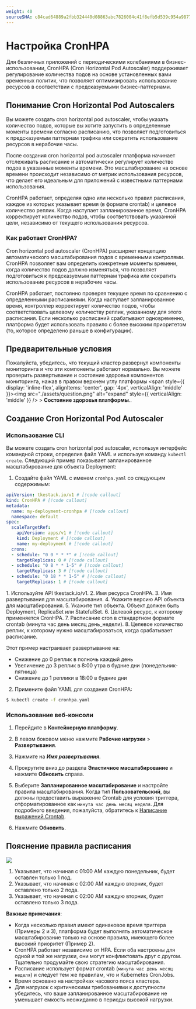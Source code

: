 ```yaml
---
weight: 40
sourceSHA: c84cad64889a2fbb324440d08863abc7826004c41f8efb5d539c954a9877b49a
---
```


# Настройка CronHPA

Для безличных приложений с периодическими колебаниями в бизнес-использовании, CronHPA (Cron Horizontal Pod Autoscaler) поддерживает регулирование количества подов на основе установленных вами временных политик, что позволяет оптимизировать использование ресурсов в соответствии с предсказуемыми бизнес-паттернами.

## Понимание Cron Horizontal Pod Autoscalers

Вы можете создать cron horizontal pod autoscaler, чтобы указать количество подов, которые вы хотите запустить в определенные моменты времени согласно расписанию, что позволяет подготовиться к предсказуемым паттернам трафика или сократить использование ресурсов в нерабочие часы.

После создания cron horizontal pod autoscaler платформа начинает отслеживать расписание и автоматически регулирует количество подов в указанные моменты времени. Это масштабирование на основе времени происходит независимо от метрик использования ресурсов, что делает его идеальным для приложений с известными паттернами использования.

CronHPA работает, определяя одно или несколько правил расписания, каждое из которых указывает время (в формате crontab) и целевое количество реплик. Когда наступает запланированное время, CronHPA корректирует количество подов, чтобы соответствовать указанной цели, независимо от текущего использования ресурсов.

### Как работает CronHPA?

Cron horizontal pod autoscaler (CronHPA) расширяет концепцию автоматического масштабирования подов с временными контролями. CronHPA позволяет вам определить конкретные моменты времени, когда количество подов должно изменяться, что позволяет подготовиться к предсказуемым паттернам трафика или сократить использование ресурсов в нерабочие часы.

CronHPA работает, постоянно проверяя текущее время по сравнению с определенными расписаниями. Когда наступает запланированное время, контроллер корректирует количество подов, чтобы соответствовать целевому количеству реплик, указанному для этого расписания. Если несколько расписаний срабатывают одновременно, платформа будет использовать правило с более высоким приоритетом (то, которое определено раньше в конфигурации).

## Предварительные условия

Пожалуйста, убедитесь, что текущий кластер развернул компоненты мониторинга и что эти компоненты работают нормально. Вы можете проверить развертывание и состояние здоровья компонентов мониторинга, нажав в правом верхнем углу платформы <span style={{ display: 'inline-flex', alignItems: 'center', gap: '4px', verticalAlign: 'middle' }}><img src="./assets/question.png" alt="expand" style={{ verticalAlign: 'middle' }} /> <span>  > **Состояние здоровья платформы**.</span></span>.

## Создание Cron Horizontal Pod Autoscaler

### Использование CLI

Вы можете создать cron horizontal pod autoscaler, используя интерфейс командной строки, определив файл YAML и используя команду `kubectl create`. Следующий пример показывает запланированное масштабирование для объекта Deployment:

1. Создайте файл YAML с именем `cronhpa.yaml` со следующим содержимым:

```yaml
apiVersion: tkestack.io/v1 # [!code callout]
kind: CronHPA # [!code callout]
metadata:
  name: my-deployment-cronhpa # [!code callout]
  namespace: default
spec:
  scaleTargetRef:
    apiVersion: apps/v1 # [!code callout]
    kind: Deployment # [!code callout]
    name: my-deployment # [!code callout]
  crons:
  - schedule: "0 0 * * *" # [!code callout]
    targetReplicas: 0 # [!code callout]
  - schedule: "0 8 * * 1-5" # [!code callout]
    targetReplicas: 3 # [!code callout]
  - schedule: "0 18 * * 1-5" # [!code callout]
    targetReplicas: 1 # [!code callout]
```

<Callouts>
  1. Используйте API tkestack.io/v1.
  2. Имя ресурса CronHPA.
  3. Имя развертывания для масштабирования.
  4. Укажите версию API объекта для масштабирования.
  5. Укажите тип объекта. Объект должен быть Deployment, ReplicaSet или StatefulSet.
  6. Целевой ресурс, к которому применяется CronHPA.
  7. Расписание cron в стандартном формате crontab (минута час день месяц день_недели).
  8. Целевое количество реплик, к которому нужно масштабироваться, когда срабатывает расписание.
</Callouts>

Этот пример настраивает развертывание на:

- Снижение до 0 реплик в полночь каждый день
- Увеличение до 3 реплик в 8:00 утра в будние дни (понедельник-пятница)
- Снижение до 1 реплики в 18:00 в будние дни

2. Примените файл YAML для создания CronHPA:

```bash
$ kubectl create -f cronhpa.yaml
```

### Использование веб-консоли

1. Перейдите в **Контейнерную платформу**.

2. В левом боковом меню нажмите **Рабочие нагрузки** > **Развертывания**.

3. Нажмите на ***Имя развертывания***.

4. Прокрутите вниз до раздела **Эластичное масштабирование** и нажмите **Обновить** справа.

5. Выберите **Запланированное масштабирование** и настройте правила масштабирования. Когда тип **Пользовательский**, вы должны предоставить выражение Crontab для условия триггера, отформатированное как `минута час день месяц неделя`. Для подробного введения, пожалуйста, обратитесь к [Написание выражений Crontab](../../../building_application/how_to/cronjob_rules.mdx).

6. Нажмите **Обновить**.

## Пояснение правила расписания

<img src="./assets/pod_scale_schedule.png" />

1. Указывает, что начиная с 01:00 AM каждую понедельник, будет оставлен только 1 под.
2. Указывает, что начиная с 02:00 AM каждую вторник, будет оставлено только 2 пода.
3. Указывает, что начиная с 02:00 AM каждую вторник, будет оставлено только 3 пода.

**Важные примечания**:

- Когда несколько правил имеют одинаковое время триггера (Примеры 2 и 3), платформа будет выполнять автоматическое масштабирование только на основе правила, имеющего более высокий приоритет (Пример 2).
- CronHPA работает независимо от HPA. Если оба настроены для одной и той же нагрузки, они могут конфликтовать друг с другом. Тщательно продумайте свою стратегию масштабирования.
- Расписание использует формат crontab (`минута час день месяц неделя`) и следует тем же правилам, что и Kubernetes CronJobs.
- Время основано на настройках часового пояса кластера.
- Для нагрузок с критическими требованиями к доступности убедитесь, что ваше запланированное масштабирование не уменьшает емкость неожиданно в периоды высокой нагрузки.
